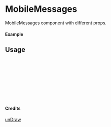 
<Meta of={MobileMessages} title="unDraw/MobileMessages" />

# MobileMessages

MobileMessages component with different props.

#### Example

<Canvas of={MobileMessages.Primary} />

## Usage

```ts
import { MobileMessages } from "yadl-ui";

const Example = () => {
  return (
      <MobileMessages />
  );
};

export default Example;
```

#### Credits
[unDraw](https://undraw.co/illustrations)
